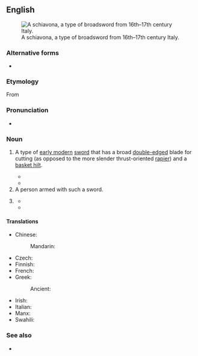 {{also|broad sword}}
==English==
{{Wikipedia|Basket-hilted sword}}
[[File:Schiavona-Morges.jpg|thumb|right|A schiavona, a type of broadsword from 16th–17th century Italy.]]

===Alternative forms===
* {{l|en|broad sword}}

===Etymology===
From {{compound|en|broad|sword}}

===Pronunciation===
* {{a|UK}} {{IPA|/ˈbɹɔːd.sɔːd/|lang=en}}

===Noun===
{{en-noun}}

# {{lb|en|history}} A type of [[early modern]] [[sword]] that has a broad [[double-edged]] blade for cutting (as opposed to the more slender thrust-oriented [[rapier]]) and a [[basket hilt]].
#* {{quote-book
|lang=en
|year=1861
|title=Athletic Sports and Recreations for Boys
|first=John George|last=Wood
|page=93
|url=https://books.google.com/books?id=YssDAAAAQAAJ&pg=PA93
|passage=The principal distinction between the '''broadsword''' and the rapier is, that the latter is formed only for thrusting, while the former is adapted for cutting also. Indeed, those who use the '''broadsword''' are, in my opinion, too apt to neglect the use of the point, and to give their attention almost exclusively to the cuts.
}}
#* {{quote-book
|lang=en
|year=1995
|title=The Encyclopedia of the Sword
|first=Nick|last=Evangelista
|isbn=9780313278969
|page=79
|url=https://books.google.com/books?id=TyJ8ebnS1HMC&pg=PA79
|passage=One version of the '''broadsword''', the Highland '''broadsword''', was adopted as the national sword of Scotland.  Another, the ''schiavona'', was Italy's version of the weapon.
}}
# A person armed with such a sword.
# {{lb|en|colloquial|often|fantasy}} {{syn of|longsword|lang=en}}
#* {{quote-book
|lang=en
|year=1990
|year_published=1997
|chapter={{w|Conan the Magnificent}}
|title={{w|The Conan Chronicles II}}
|authorlink=Robert Jordan|first=Robert|last=Jordan
|passage=The Brythunian's arm drew back; the ancient '''broadsword''' with its strange, clawed quillons arcked spinning through the air.
}}
#* {{quote-book
|lang=en
|year=2013
|first=Colin|last=Brown
|chapter=1415 Azincourt
|title=Glory and B*llocks: The Truth Behind Ten Defining Events in British History
|url=https://books.google.com/books?id=aZucAwAAQBAJ&pg=PA46
|isbn=9781780744438
|page=46
|passage=Henry carried a heavy '''broadsword''' with a cruciform hilt, and a decorated dagger on his hip known as a ''misericord'' because its blade could release souls.  The English knights and men-at-arms carried '''broadswords''', maces for smashing skulls and the murderous pole-axe, combining a spear with an axehead about five feet long.
}}

====Translations====
{{trans-top|longsword with a broad cutting blade}}
* Chinese:
*: Mandarin: {{t-needed|cmn}}
* Czech: {{t|cs|široký meč|m}}
* Finnish: {{t|fi|leveämiekka}}
* French: {{t+|fr|estramaçon|m}}
* Greek:
*: Ancient: {{t|grc|ῥομφαία|f}}
{{trans-mid}}
* Irish: {{t|ga|claíomh leathan|m}}
* Italian: {{t|it|spadone|m}}
* Manx: {{t|gv|cliwe daa laue|m}}
* Swahili: {{t|sw|upanga mpana}}
{{trans-bottom}}

===See also===
* {{l|en|falchion}}

{{topics|en|Swords|Weapons}}